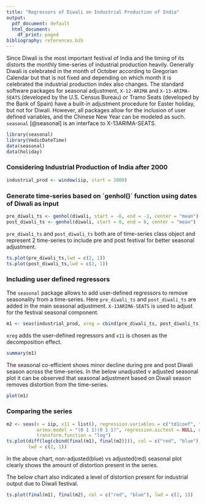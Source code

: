 ```yaml
---
title: "Regressors of Diwali on Industrial Production of India"
output:
  pdf_document: default
  html_document:
    df_print: paged
bibliography: references.bib
---
```


Since Diwali is the most important festival of India and the timing of its distorts the monthly time-series of industrial production heavily. Generally Diwali is celebrated in the month of October according to Gregorian Calendar but that is not fixed and depending on which month it is celebrated the industrial production index also changes. The standard software packages for seasonal adjustment, `X-12-ARIMA` and `X-13-ARIMA-SEATS` (developed by the U.S. Census Bureau) or Tramo Seats (developed by the Bank of Spain) have a built-in adjustment procedure for Easter holiday, but not for Diwali. However, all packages allow for the inclusion of user defined variables, and the Chinese New Year can be modeled as such. `seasonal` [@seasonal] is an interface to X-13ARIMA-SEATS.

```r
library(seasonal)
library(VedicDateTime)
data(seasonal)
data(holiday)
```

### Considering Industrial Production of India after 2000

```r
industrial_prod <- window(iip, start = 2000)
```

### Generate time-series based on \`genhol()\` function using dates of Diwali as input

```r
pre_diwali_ts <- genhol(diwali, start = -6, end = -1, center = "mean")
post_diwali_ts <- genhol(diwali, start = 0, end = 6, center = "mean")
```

`pre_diwali_ts` and `post_diwali_ts` both are of time-series class object and represent 2 time-series to include pre and post festival for better seasonal adjustment.

```r
ts.plot(pre_diwali_ts,lwd = c(2, 1))
ts.plot(post_diwali_ts,lwd = c(2, 1))
```

### Including user defined regressors

The `seasonal` package allows to add user-defined regressors to remove seasonality from a time-series. Here `pre_diwali_ts` and `post_diwali_ts` are added in the main seasonal adjustment. `X-13ARIMA-SEATS` is used to adjust for the festival seasonal component.

```r
m1 <- seas(industrial_prod, xreg = cbind(pre_diwali_ts, post_diwali_ts), regression.usertype = "holiday", x11 = list())
```

`xreg` adds the user-defined regressors and `x11` is chosen as the decomposition effect.

```r
summary(m1)
```

The seasonal co-efficient shows minor decline during pre and post Diwali season across the time-series. In the below unadjusted v adjusted seasonal plot it can be observed that seasonal adjustment based on Diwali season removes distortion from the time-series.

```r
plot(m1)
```

### Comparing the series

```r
m2 <- seas(x = iip, x11 = list(), regression.variables = c("td1coef", "ls2008.Nov"), 
           arima.model = "(0 1 1)(0 1 1)", regression.aictest = NULL, outlier = NULL, 
           transform.function = "log")
ts.plot(diff(log(cbind(final(m1), final(m2)))), col = c("red", "blue"), 
        lwd = c(2, 1))
```

In the above chart, non-adjusted(blue) vs adjusted(red) seasonal plot clearly shows the amount of distortion present in the series.

The below chart also indicated a level of distortion present for industrial output due to Diwali festival.

```r
ts.plot(final(m1), final(m2), col = c("red", "blue"), lwd = c(2, 1))
```
